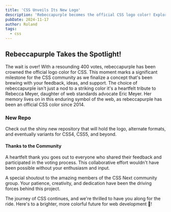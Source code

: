 ```yaml
---
title: 'CSS Unveils Its New Logo'
description: 'Rebeccapurple becomes the official CSS logo color! Explore the new repo for formats and future variants, including CSS4, CSS5, and beyond. 💜'
pubDate: 2024-11-17
author: Roland
tags: 
  - css
---
```



## Rebeccapurple Takes the Spotlight!
The wait is over! With a resounding 400 votes, rebeccapurple has been crowned the official logo color for CSS. This moment marks a significant milestone for the CSS community as we finalize a concept that's been brewing with your feedback, ideas, and support. The choice of rebeccapurple isn't just a nod to a striking color it's a heartfelt tribute to Rebecca Meyer, daughter of web standards advocate Eric Meyer. Her memory lives on in this enduring symbol of the web, as rebeccapurple has been an official CSS color since 2014.

<Icon name="css-logo" size="clamp(15rem, 40vw, 30rem)" />

### New Repo
Check out the <Link as='a' href="https://github.com/CSS-Next/logo.css" target="blank">shiny new repository</Link> that will hold the logo, alternate formats, and eventually <Link as='a' href='https://github.com/CSS-Next/logo.css/issues/11' target="blank">variants for CSS4, CSS5, and beyond</Link>.

#### Thanks to the Community
A heartfelt thank you goes out to everyone who shared their feedback and participated in the voting process. This collaborative effort wouldn't have been possible without your enthusiasm and input.

A special shoutout to the <Link as='a' href="https://github.com/orgs/CSS-Next/people" target="blank">amazing members</Link> of the CSS Next community group. Your patience, creativity, and dedication have been the driving forces behind this project.

The journey of CSS continues, and we're thrilled to have you along for the ride. Here's to a brighter, more colorful future for web development 💜!